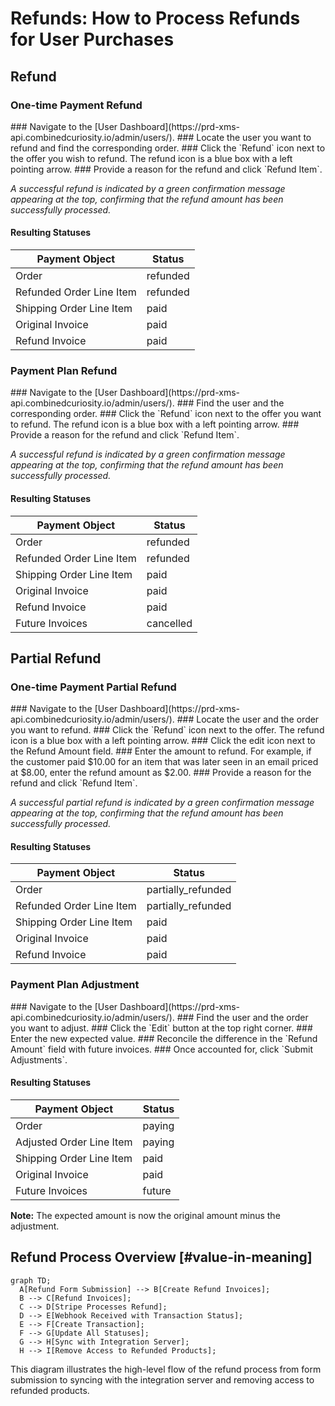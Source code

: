 
# Refunds: How to Process Refunds for User Purchases

## Refund

### One-time Payment Refund

<Steps>
### Navigate to the [User Dashboard](https://prd-xms-api.combinedcuriosity.io/admin/users/).
### Locate the user you want to refund and find the corresponding order.
### Click the `Refund` icon next to the offer you wish to refund.
The refund icon is a blue box with a left pointing arrow.
### Provide a reason for the refund and click `Refund Item`.
</Steps>

_A successful refund is indicated by a green confirmation message appearing at the top, confirming that the refund amount has been successfully processed._

#### Resulting Statuses

| Payment Object               | Status         | 
| ---------------------------- | -------------- | 
| Order                        | refunded       | 
| Refunded Order Line Item     | refunded       |
| Shipping Order Line Item     | paid           |
| Original Invoice             | paid           | 
| Refund Invoice               | paid           | 

### Payment Plan Refund

<Steps>
### Navigate to the [User Dashboard](https://prd-xms-api.combinedcuriosity.io/admin/users/).
### Find the user and the corresponding order.
### Click the `Refund` icon next to the offer you want to refund.
The refund icon is a blue box with a left pointing arrow.
### Provide a reason for the refund and click `Refund Item`.
</Steps>

_A successful refund is indicated by a green confirmation message appearing at the top, confirming that the refund amount has been successfully processed._

#### Resulting Statuses

| Payment Object               | Status         | 
| ---------------------------- | -------------- | 
| Order                        | refunded       | 
| Refunded Order Line Item     | refunded       |
| Shipping Order Line Item     | paid           |
| Original Invoice             | paid           | 
| Refund Invoice               | paid           | 
| Future Invoices              | cancelled      |

## Partial Refund

### One-time Payment Partial Refund

<Steps>
### Navigate to the [User Dashboard](https://prd-xms-api.combinedcuriosity.io/admin/users/).
### Locate the user and the order you want to refund.
### Click the `Refund` icon next to the offer.
The refund icon is a blue box with a left pointing arrow.
### Click the edit icon next to the Refund Amount field.
### Enter the amount to refund.
For example, if the customer paid $10.00 for an item that was later seen in an email priced at $8.00, enter the refund amount as $2.00.
### Provide a reason for the refund and click `Refund Item`.
</Steps>

_A successful partial refund is indicated by a green confirmation message appearing at the top, confirming that the refund amount has been successfully processed._

#### Resulting Statuses

| Payment Object               | Status               | 
| ---------------------------- | -------------------- | 
| Order                        | partially_refunded   | 
| Refunded Order Line Item     | partially_refunded   |
| Shipping Order Line Item     | paid                 |
| Original Invoice             | paid                 | 
| Refund Invoice               | paid                 | 

### Payment Plan Adjustment

<Steps>
### Navigate to the [User Dashboard](https://prd-xms-api.combinedcuriosity.io/admin/users/).
### Find the user and the order you want to adjust.
### Click the `Edit` button at the top right corner.
### Enter the new expected value.
### Reconcile the difference in the `Refund Amount` field with future invoices.
### Once accounted for, click `Submit Adjustments`.
</Steps>

#### Resulting Statuses

| Payment Object               | Status         | 
| ---------------------------- | -------------- | 
| Order                        | paying         | 
| Adjusted Order Line Item     | paying         |
| Shipping Order Line Item     | paid           |
| Original Invoice             | paid           | 
| Future Invoices              | future         |

**Note:** The expected amount is now the original amount minus the adjustment.

## Refund Process Overview [#value-in-meaning]

```mermaid
graph TD;
  A[Refund Form Submission] --> B[Create Refund Invoices];
  B --> C[Refund Invoices];
  C --> D[Stripe Processes Refund];
  D --> E[Webhook Received with Transaction Status];
  E --> F[Create Transaction];
  F --> G[Update All Statuses];
  G --> H[Sync with Integration Server];
  H --> I[Remove Access to Refunded Products];
```

This diagram illustrates the high-level flow of the refund process from form submission to syncing with the integration server and removing access to refunded products.